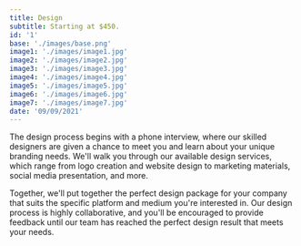 ```yaml
---
title: Design
subtitle: Starting at $450.
id: '1'
base: './images/base.png'
image1: './images/image1.jpg'
image2: './images/image2.jpg'
image3: './images/image3.jpg'
image4: './images/image4.jpg'
image5: './images/image5.jpg'
image6: './images/image6.jpg'
image7: './images/image7.jpg'
date: '09/09/2021'
---
```


The design process begins with a phone interview, where our skilled designers are given a chance to meet you and learn about your unique branding needs. We'll walk you through our available design services, which range from logo creation and website design to marketing materials, social media presentation, and more.

Together, we'll put together the perfect design package for your company that suits the specific platform and medium you're interested in. Our design process is highly collaborative, and you'll be encouraged to provide feedback until our team has reached the perfect design result that meets your needs.
